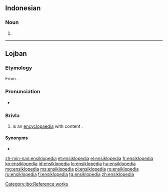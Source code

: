 {{also|ènsiklopèdia}}
==Indonesian==

===Noun===
{{id-noun}}

# {{l|en|encyclopedia}}

----

==Lojban==

===Etymology===
From {{etyl|en|jbo}} {{m|en|encyclopaedia}}.

===Pronunciation===
* {{IPA|/ˈensiklopedia/|lang=jbo}}

===Brivla===
{{jbo-fuhivla}}
# {{sumti|1}} is an [[encyclopaedia]] with content {{sumti|2}}.

====Synonyms====
* {{l|jbo|vricyjuncku}}

[[Category:jbo:Reference works]]

[[zh-min-nan:ensiklopedia]]
[[et:ensiklopedia]]
[[el:ensiklopedia]]
[[fr:ensiklopedia]]
[[ko:ensiklopedia]]
[[id:ensiklopedia]]
[[lo:ensiklopedia]]
[[hu:ensiklopedia]]
[[mg:ensiklopedia]]
[[ms:ensiklopedia]]
[[pl:ensiklopedia]]
[[ro:ensiklopedia]]
[[ru:ensiklopedia]]
[[fi:ensiklopedia]]
[[tg:ensiklopedia]]
[[zh:ensiklopedia]]